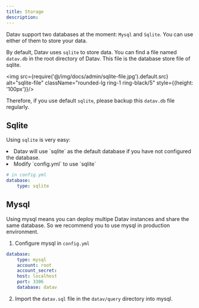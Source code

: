 ```yaml
---
title: Storage
description:
---
```



Datav support two databases at the moment: `Mysql` and `Sqlite`. You can use either of them to store your data.

By default, Datav uses `sqlite` to store data. You can find a file named `datav.db` in the root directory of Datav. This file is the database store file of sqlite.

<img src={require('@/img/docs/admin/sqlite-file.jpg').default.src} alt="sqlite-file"  className="rounded-lg ring-1 ring-black/5"  style={{height: '100px'}}/>

Therefore, if you use default `sqlite`, please backup this `datav.db` file regularly.

## Sqlite 

Using `sqlite` is very easy:

<TextList>
    <li>Datav will use `sqlite` as the default database if you have not configured the database.</li>
    <li> Modify `config.yml` to use `sqlite`</li>
</TextList>

```yml
# in config.yml
database:
    type: sqlite
```

## Mysql 

Using mysql means you can deploy multipe Datav instances and share the same database. So we recommend you to use mysql in production environment.

1. Configure mysql in `config.yml`

```yml
database:
    type: mysql
    account: root
    account_secret: 
    host: localhost
    port: 3306
    database: datav
```

2. Import the `datav.sql` file in the <Code>datav/query</Code> directory into mysql.




